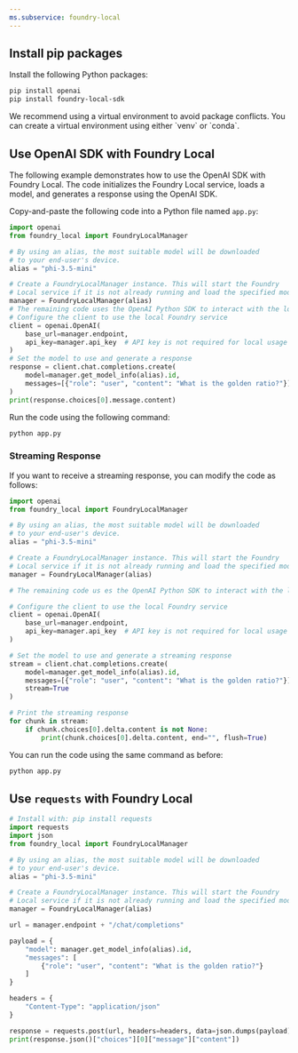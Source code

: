 ```yaml
---
ms.subservice: foundry-local
---
```


## Install pip packages

Install the following Python packages:

```bash
pip install openai
pip install foundry-local-sdk
```

<Tip>
We recommend using a virtual environment to avoid package conflicts. You can create a virtual environment using either `venv` or `conda`.
</Tip>

## Use OpenAI SDK with Foundry Local

The following example demonstrates how to use the OpenAI SDK with Foundry Local. The code initializes the Foundry Local service, loads a model, and generates a response using the OpenAI SDK.

Copy-and-paste the following code into a Python file named `app.py`:

```python
import openai
from foundry_local import FoundryLocalManager

# By using an alias, the most suitable model will be downloaded 
# to your end-user's device. 
alias = "phi-3.5-mini"

# Create a FoundryLocalManager instance. This will start the Foundry
# Local service if it is not already running and load the specified model.
manager = FoundryLocalManager(alias)
# The remaining code uses the OpenAI Python SDK to interact with the local model.
# Configure the client to use the local Foundry service
client = openai.OpenAI(
    base_url=manager.endpoint,
    api_key=manager.api_key  # API key is not required for local usage
)
# Set the model to use and generate a response
response = client.chat.completions.create(
    model=manager.get_model_info(alias).id,
    messages=[{"role": "user", "content": "What is the golden ratio?"}]
)
print(response.choices[0].message.content)
```

Run the code using the following command:

```bash
python app.py
```

### Streaming Response

If you want to receive a streaming response, you can modify the code as follows:

```python
import openai
from foundry_local import FoundryLocalManager

# By using an alias, the most suitable model will be downloaded 
# to your end-user's device.
alias = "phi-3.5-mini"

# Create a FoundryLocalManager instance. This will start the Foundry 
# Local service if it is not already running and load the specified model.
manager = FoundryLocalManager(alias)

# The remaining code us es the OpenAI Python SDK to interact with the local model.

# Configure the client to use the local Foundry service
client = openai.OpenAI(
    base_url=manager.endpoint,
    api_key=manager.api_key  # API key is not required for local usage
)

# Set the model to use and generate a streaming response
stream = client.chat.completions.create(
    model=manager.get_model_info(alias).id,
    messages=[{"role": "user", "content": "What is the golden ratio?"}],
    stream=True
)

# Print the streaming response
for chunk in stream:
    if chunk.choices[0].delta.content is not None:
        print(chunk.choices[0].delta.content, end="", flush=True)
```

You can run the code using the same command as before:

```bash
python app.py
```

## Use `requests` with Foundry Local

```python
# Install with: pip install requests
import requests
import json
from foundry_local import FoundryLocalManager

# By using an alias, the most suitable model will be downloaded 
# to your end-user's device. 
alias = "phi-3.5-mini"

# Create a FoundryLocalManager instance. This will start the Foundry
# Local service if it is not already running and load the specified model.
manager = FoundryLocalManager(alias)

url = manager.endpoint + "/chat/completions"

payload = {
    "model": manager.get_model_info(alias).id,
    "messages": [
        {"role": "user", "content": "What is the golden ratio?"}
    ]
}

headers = {
    "Content-Type": "application/json"
}

response = requests.post(url, headers=headers, data=json.dumps(payload))
print(response.json()["choices"][0]["message"]["content"])
```
